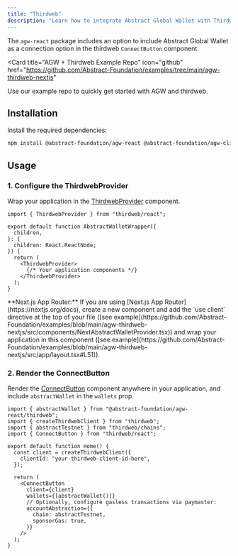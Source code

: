 ```yaml
---
title: "Thirdweb"
description: "Learn how to integrate Abstract Global Wallet with Thirdweb."
---
```


The `agw-react` package includes an option to include Abstract Global Wallet as a connection option in the thirdweb `ConnectButton` component.

<Card
  title="AGW + Thirdweb Example Repo"
  icon="github"
  href="https://github.com/Abstract-Foundation/examples/tree/main/agw-thirdweb-nextjs"
>
  Use our example repo to quickly get started with AGW and thirdweb.
</Card>

## Installation

Install the required dependencies:

```bash
npm install @abstract-foundation/agw-react @abstract-foundation/agw-client wagmi viem thirdweb
```

## Usage

### 1. Configure the ThirdwebProvider

Wrap your application in the [ThirdwebProvider](https://portal.thirdweb.com/react/v5/ThirdwebProvider) component.

```tsx {1,9,11}
import { ThirdwebProvider } from "thirdweb/react";

export default function AbstractWalletWrapper({
  children,
}: {
  children: React.ReactNode;
}) {
  return (
    <ThirdwebProvider>
      {/* Your application components */}
    </ThirdwebProvider>
  );
}
```

<Tip>
  **Next.js App Router:** If you are using [Next.js App
  Router](https://nextjs.org/docs), create a new component and add the `use
  client` directive at the top of your file ([see
  example](https://github.com/Abstract-Foundation/examples/blob/main/agw-thirdweb-nextjs/src/components/NextAbstractWalletProvider.tsx))
  and wrap your application in this component ([see
  example](https://github.com/Abstract-Foundation/examples/blob/main/agw-thirdweb-nextjs/src/app/layout.tsx#L51)).
</Tip>

### 2. Render the ConnectButton

Render the [ConnectButton](https://portal.thirdweb.com/react/v5/ConnectButton) component anywhere in your application, and include `abstractWallet` in the `wallets` prop.

```tsx
import { abstractWallet } from "@abstract-foundation/agw-react/thirdweb";
import { createThirdwebClient } from "thirdweb";
import { abstractTestnet } from "thirdweb/chains";
import { ConnectButton } from "thirdweb/react";

export default function Home() {
  const client = createThirdwebClient({
    clientId: "your-thirdweb-client-id-here",
  });

  return (
    <ConnectButton
      client={client}
      wallets={[abstractWallet()]}
      // Optionally, configure gasless transactions via paymaster:
      accountAbstraction={{
        chain: abstractTestnet,
        sponsorGas: true,
      }}
    />
  );
}
```

